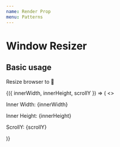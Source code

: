 ```yaml
---
name: Render Prop
menu: Patterns
---
```



# Window Resizer

## Basic usage

Resize browser to 👀

<Resizer>
  {({ innerWidth, innerHeight, scrollY }) => (
    <>
      <p>Inner Width: {innerWidth}</p>
      <p>Inner Height: {innerHeight}</p>
      <p>ScrollY: {scrollY}</p>
    </>
  )}
</Resizer>
